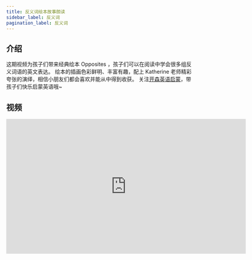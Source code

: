 ```yaml
---
title: 反义词绘本故事朗读
sidebar_label: 反义词
pagination_label: 反义词
---
```


## 介绍

这期视频为孩子们带来经典绘本 Opposites ，孩子们可以在阅读中学会很多组反义词语的英文表达。
绘本的插画色彩鲜明、丰富有趣，配上 Katherine 老师精彩夸张的演绎，相信小朋友们都会喜欢并能从中得到收获。
关注[开森英语启蒙](https://space.bilibili.com/20797715)，带孩子们快乐启蒙英语哦~

## 视频

<iframe
  src="https://player.bilibili.com/player.html?bvid=BV1fY4y1S7RY&cid=1&page=1"
  scrolling="no"
  border="0"
  frameborder="no"
  framespacing="0"
  allowfullscreen="true"
  width="640"
  height="360"
></iframe>
